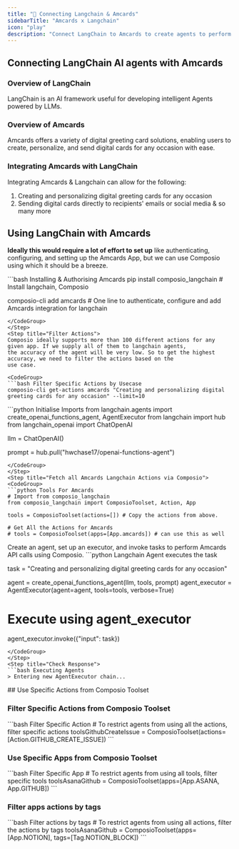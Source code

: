 ```yaml
---
title: "🚀 Connecting Langchain & Amcards"
sidebarTitle: "Amcards x Langchain"
icon: "play"
description: "Connect LangChain to Amcards to create agents to perform tasks using natural language"
---
```


## Connecting LangChain AI agents with Amcards

### Overview of LangChain

LangChain is an AI framework useful for developing intelligent Agents powered by LLMs.

### Overview of Amcards

Amcards offers a variety of digital greeting card solutions, enabling users to create, personalize, and send digital cards for any occasion with ease.

### Integrating Amcards with LangChain

Integrating Amcards & Langchain can allow for the following:

1. Creating and personalizing digital greeting cards for any occasion
2. Sending digital cards directly to recipients' emails or social media
& so many more

## Using LangChain with Amcards

<Steps>
<Step title="Setting Up the Environment">

**Ideally this would require a lot of effort to set up** like authenticating, configuring, and setting up the Amcards App, but we can use Composio using which it should be a breeze.

<CodeGroup>
```bash Installing & Authorising Amcards
pip install composio_langchain # Install langchain, Composio 

composio-cli add amcards # One line to authenticate, configure and add Amcards integration for langchain
```
</CodeGroup>
</Step>
<Step title="Filter Actions">
Composio ideally supports more than 100 different actions for any given app. If we supply all of them to langchain agents, 
the accuracy of the agent will be very low. So to get the highest accuracy, we need to filter the actions based on the 
use case.

<CodeGroup>
```bash Filter Specific Actions by Usecase
composio-cli get-actions amcards "Creating and personalizing digital greeting cards for any occasion" --limit=10
```
</CodeGroup>

</Step>
<Step title="Import Base Packages">

<CodeGroup>
```python Initialise Imports
from langchain.agents import create_openai_functions_agent, AgentExecutor
from langchain import hub
from langchain_openai import ChatOpenAI


llm = ChatOpenAI()

prompt = hub.pull("hwchase17/openai-functions-agent")
```
</CodeGroup>
</Step>
<Step title="Fetch all Amcards Langchain Actions via Composio">
<CodeGroup>
```python Tools For Amcards
# Import from composio_langchain
from composio_langchain import ComposioToolset, Action, App

tools = ComposioToolset(actions=[]) # Copy the actions from above. 

# Get All the Actions for Amcards
# tools = ComposioToolset(apps=[App.amcards]) # can use this as well
```
</CodeGroup>
</Step>
<Step title="Execute the Agent">
Create an agent, set up an executor, and invoke tasks to perform Amcards API calls using Composio. 
<CodeGroup>
```python Langchain Agent executes the task

task = "Creating and personalizing digital greeting cards for any occasion"

agent = create_openai_functions_agent(llm, tools, prompt)
agent_executor = AgentExecutor(agent=agent, tools=tools, verbose=True)

# Execute using agent_executor
agent_executor.invoke({"input": task})
```
</CodeGroup>
</Step>
<Step title="Check Response">
```bash Executing Agents
> Entering new AgentExecutor chain...
```
</Step>
</Steps>
## Use Specific Actions from Composio Toolset

### Filter Specific Actions from Composio Toolset

<CodeGroup>
```bash Filter Specific Action
# To restrict agents from using all the actions, filter specific actions
toolsGithubCreateIssue = ComposioToolset(actions=[Action.GITHUB_CREATE_ISSUE])
```
</CodeGroup>

### Use Specific Apps from Composio Toolset
<CodeGroup>
```bash Filter Specific App
# To restrict agents from using all tools, filter specific tools
toolsAsanaGithub = ComposioToolset(apps=[App.ASANA, App.GITHUB])
```
</CodeGroup>

### Filter apps actions by tags 
<CodeGroup>
```bash Filter actions by tags
# To restrict agents from using all actions, filter the actions by tags
toolsAsanaGithub = ComposioToolset(apps=[App.NOTION], tags=[Tag.NOTION_BLOCK])
```
</CodeGroup>

